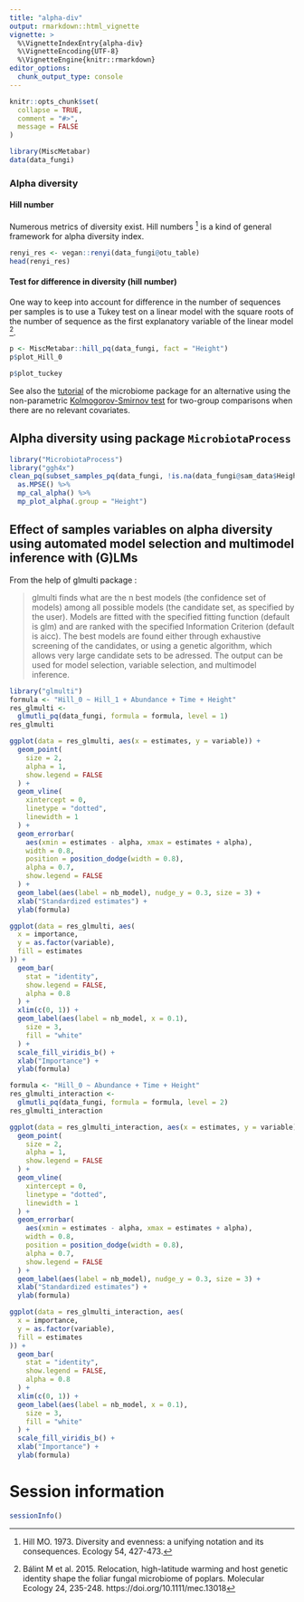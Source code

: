 ```yaml
---
title: "alpha-div"
output: rmarkdown::html_vignette
vignette: >
  %\VignetteIndexEntry{alpha-div}
  %\VignetteEncoding{UTF-8}
  %\VignetteEngine{knitr::rmarkdown}
editor_options: 
  chunk_output_type: console
---
```


```r
knitr::opts_chunk$set(
  collapse = TRUE,
  comment = "#>",
  message = FALSE
)
```

```r
library(MiscMetabar)
data(data_fungi)
```

### Alpha diversity

#### Hill number

Numerous metrics of diversity exist. 
Hill numbers [^Hill73] is a kind of general framework for alpha diversity index. 

[^Hill73]: Hill MO. 1973. Diversity and evenness: a unifying notation and its consequences. Ecology 54, 427-473.

```r
renyi_res <- vegan::renyi(data_fungi@otu_table)
head(renyi_res)
```

#### Test for difference in diversity (hill number)

One way to keep into account for difference in the number of sequences per samples is to use a Tukey test on a linear model with the square roots of the number of sequence as the first explanatory variable of the linear model [^Balint15].

[^Balint15]: Bálint M et al. 2015. Relocation, high-latitude warming and host genetic identity shape the foliar fungal microbiome of poplars. Molecular Ecology 24, 235-248. https://doi.org/10.1111/mec.13018

```r
p <- MiscMetabar::hill_pq(data_fungi, fact = "Height")
p$plot_Hill_0
```

```r
p$plot_tuckey
```

See also the [tutorial](https://microbiome.github.io/tutorials/Alphadiversity.html) of the microbiome package for an alternative using the non-parametric [Kolmogorov-Smirnov test](https://www.rdocumentation.org/packages/dgof/versions/1.2/topics/ks.test) for two-group comparisons when there are no relevant covariates.

## Alpha diversity using package `MicrobiotaProcess`

```r
library("MicrobiotaProcess")
library("ggh4x")
clean_pq(subset_samples_pq(data_fungi, !is.na(data_fungi@sam_data$Height))) %>%
  as.MPSE() %>%
  mp_cal_alpha() %>%
  mp_plot_alpha(.group = "Height")
```


## Effect of samples variables on alpha diversity using automated model selection and multimodel inference with (G)LMs 

From the help of glmulti package : 

> glmulti finds what are the n best models (the confidence set of models) among all possible models (the candidate set, as specified by the user). Models are fitted with the specified fitting function (default is glm) and are ranked with the specified Information Criterion (default is aicc). The best models are found either through exhaustive screening of the candidates, or using a genetic algorithm, which allows very large candidate sets to be adressed. The output can be used for model selection, variable selection, and multimodel inference.

```r
library("glmulti")
formula <- "Hill_0 ~ Hill_1 + Abundance + Time + Height"
res_glmulti <-
  glmutli_pq(data_fungi, formula = formula, level = 1)
res_glmulti

ggplot(data = res_glmulti, aes(x = estimates, y = variable)) +
  geom_point(
    size = 2,
    alpha = 1,
    show.legend = FALSE
  ) +
  geom_vline(
    xintercept = 0,
    linetype = "dotted",
    linewidth = 1
  ) +
  geom_errorbar(
    aes(xmin = estimates - alpha, xmax = estimates + alpha),
    width = 0.8,
    position = position_dodge(width = 0.8),
    alpha = 0.7,
    show.legend = FALSE
  ) +
  geom_label(aes(label = nb_model), nudge_y = 0.3, size = 3) +
  xlab("Standardized estimates") +
  ylab(formula)

ggplot(data = res_glmulti, aes(
  x = importance,
  y = as.factor(variable),
  fill = estimates
)) +
  geom_bar(
    stat = "identity",
    show.legend = FALSE,
    alpha = 0.8
  ) +
  xlim(c(0, 1)) +
  geom_label(aes(label = nb_model, x = 0.1),
    size = 3,
    fill = "white"
  ) +
  scale_fill_viridis_b() +
  xlab("Importance") +
  ylab(formula)
```


```r
formula <- "Hill_0 ~ Abundance + Time + Height"
res_glmulti_interaction <-
  glmutli_pq(data_fungi, formula = formula, level = 2)
res_glmulti_interaction

ggplot(data = res_glmulti_interaction, aes(x = estimates, y = variable)) +
  geom_point(
    size = 2,
    alpha = 1,
    show.legend = FALSE
  ) +
  geom_vline(
    xintercept = 0,
    linetype = "dotted",
    linewidth = 1
  ) +
  geom_errorbar(
    aes(xmin = estimates - alpha, xmax = estimates + alpha),
    width = 0.8,
    position = position_dodge(width = 0.8),
    alpha = 0.7,
    show.legend = FALSE
  ) +
  geom_label(aes(label = nb_model), nudge_y = 0.3, size = 3) +
  xlab("Standardized estimates") +
  ylab(formula)

ggplot(data = res_glmulti_interaction, aes(
  x = importance,
  y = as.factor(variable),
  fill = estimates
)) +
  geom_bar(
    stat = "identity",
    show.legend = FALSE,
    alpha = 0.8
  ) +
  xlim(c(0, 1)) +
  geom_label(aes(label = nb_model, x = 0.1),
    size = 3,
    fill = "white"
  ) +
  scale_fill_viridis_b() +
  xlab("Importance") +
  ylab(formula)
```

# Session information

```r
sessionInfo()
```
